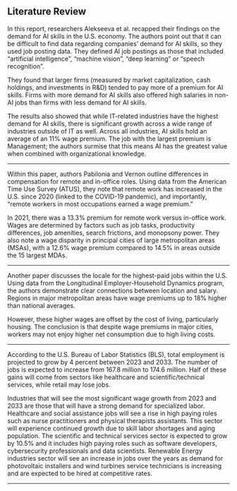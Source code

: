## Literature Review

In this report, researchers Alekseeva et al. recapped their findings on the demand for AI skills in the U.S. economy. The authors point out that it can be difficult to find data regarding companies’ demand for AI skills, so they used job posting data. They defined AI job postings as those that included “artificial intelligence”, “machine vision”, “deep learning” or “speech recognition”.

They found that larger firms (measured by market capitalization, cash holdings, and investments in R&D) tended to pay more of a premium for AI skills. Firms with more demand for AI skills also offered high salaries in non-AI jobs than firms with less demand for AI skills.

The results also showed that while IT-related industries have the highest demand for AI skills, there is significant growth across a wide range of industries outside of IT as well. Across all industries, AI skills hold an average of an 11% wage premium. The job with the largest premium is Management; the authors surmise that this means AI has the greatest value when combined with organizational knowledge.

---

Within this paper, authors Pabilonia and Vernon outline differences in compensation for remote and in-office roles. Using data from the American Time Use Survey (ATUS), they note that remote work has increased in the U.S. since 2020 (linked to the COVID-19 pandemic), and importantly, “remote workers in most occupations earned a wage premium.”

In 2021, there was a 13.3% premium for remote work versus in-office work. Wages are determined by factors such as job tasks, productivity differences, job amenities, search frictions, and monopsony power. They also note a wage disparity in principal cities of large metropolitan areas (MSAs), with a 12.6% wage premium compared to 14.5% in areas outside the 15 largest MDAs.

---

Another paper discusses the locale for the highest-paid jobs within the U.S. Using data from the Longitudinal Employer-Household Dynamics program, the authors demonstrate clear connections between location and salary. Regions in major metropolitan areas have wage premiums up to 18% higher than national averages.

However, these higher wages are offset by the cost of living, particularly housing. The conclusion is that despite wage premiums in major cities, workers may not enjoy higher net consumption due to high living costs.

---

According to the U.S. Bureau of Labor Statistics (BLS), total employment is projected to grow by 4 percent between 2023 and 2033. The number of jobs is expected to increase from 167.8 million to 174.6 million. Half of these gains will come from sectors like healthcare and scientific/technical services, while retail may lose jobs.

Industries that will see the most significant wage growth from 2023 and 2033 are those that will have a strong demand for specialized labor. Healthcare and social assistance jobs will see a rise in high paying roles such as nurse practitioners and physical therapists assistants. This sector will experience continued growth due to skill labor shortages and aging population. The scientific and technical services sector is expected to grow by 10.5% and it includes high paying roles such as software developers, cybersecurity professionals and data scientists. Renewable Energy industries sector will see an increase in jobs over the years as demand for photovoltaic installers and wind turbines service technicians is increasing and are expected to be hired at competitive rates.


---
